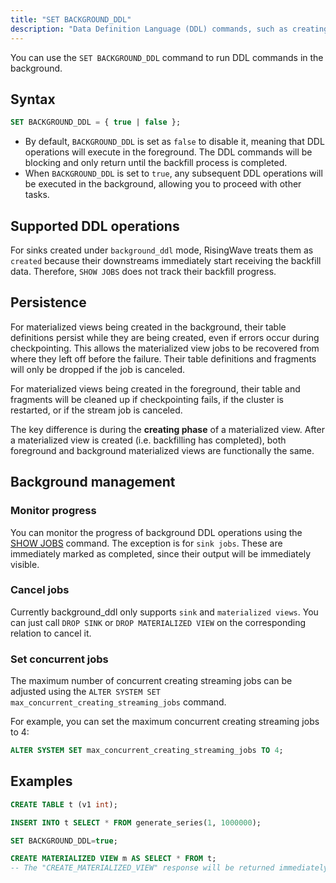 ```yaml
---
title: "SET BACKGROUND_DDL"
description: "Data Definition Language (DDL) commands, such as creating materialized views, will first **backfill** historical data from the referenced relations, and completion time varies based on the volume of data to be backfilled."
---
```


You can use the `SET BACKGROUND_DDL` command to run DDL commands in the background.

## Syntax

```sql
SET BACKGROUND_DDL = { true | false };
```

* By default, `BACKGROUND_DDL` is set as `false` to disable it, meaning that DDL operations will execute in the foreground. The DDL commands will be blocking and only return until the backfill process is completed.
* When `BACKGROUND_DDL` is set to `true`, any subsequent DDL operations will be executed in the background, allowing you to proceed with other tasks.

## Supported DDL operations

<CardGroup>
  <Card
    title="CREATE MATERIALIZED VIEW"
    icon="table"
    iconType="solid"
    href="/sql/commands/sql-create-mv"
    horizontal
  />
  <Card
    title="CREATE SINK"
    icon="database"
    iconType="solid"
    href="/sql/commands/sql-create-sink"
    horizontal
  />
</CardGroup>

<Note>For sinks created under `background_ddl` mode, RisingWave treats them as `created` because their downstreams immediately start receiving the backfill data. Therefore, `SHOW JOBS` does not track their backfill progress.</Note>

## Persistence

For materialized views being created in the background, their table definitions persist while they are being created, even if errors occur during checkpointing. This allows the materialized view jobs to be recovered from where they left off before the failure. Their table definitions and fragments will only be dropped if the job is canceled.

For materialized views being created in the foreground, their table and fragments will be cleaned up if checkpointing fails, if the cluster is restarted, or if the stream job is canceled.

The key difference is during the **creating phase** of a materialized view. After a materialized view is created (i.e. backfilling has completed), both foreground and background materialized views are functionally the same.

## Background management

### Monitor progress

You can monitor the progress of background DDL operations using the [SHOW JOBS](/sql/commands/sql-show-jobs) command. The exception is for `sink jobs`. These are immediately marked as completed, since their output will be immediately visible.

### Cancel jobs

Currently background_ddl only supports `sink` and `materialized views`. You can just call `DROP SINK` or `DROP MATERIALIZED VIEW` on the corresponding relation to cancel it.

### Set concurrent jobs

The maximum number of concurrent creating streaming jobs can be adjusted using the `ALTER SYSTEM SET max_concurrent_creating_streaming_jobs` command.

For example, you can set the maximum concurrent creating streaming jobs to 4:

```sql
ALTER SYSTEM SET max_concurrent_creating_streaming_jobs TO 4;
```

## Examples

```sql
CREATE TABLE t (v1 int);

INSERT INTO t SELECT * FROM generate_series(1, 1000000);

SET BACKGROUND_DDL=true;

CREATE MATERIALIZED VIEW m AS SELECT * FROM t;
-- The "CREATE_MATERIALIZED_VIEW" response will be returned immediately.
```

